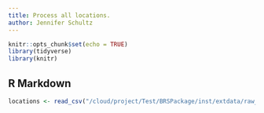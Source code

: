```yaml
---
title: Process all locations.
author: Jennifer Schultz
---
```


```r
knitr::opts_chunk$set(echo = TRUE)
library(tidyverse)
library(knitr)
```

## R Markdown



```r
locations <- read_csv("/cloud/project/Test/BRSPackage/inst/extdata/raw_data/All_Locations.csv")
```